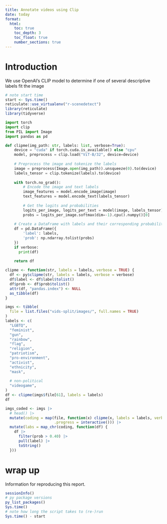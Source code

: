 ```yaml
---
title: Annotate videos using Clip
date: today
format:
  html:
    toc: true
    toc_depth: 3
    toc_float: true
    number_sections: true
---
```


# Introduction

We use OpenAI's CLIP model to determine if one of several descriptive labels fit the image

```r
# note start time
start <- Sys.time()
reticulate::use_virtualenv("r-scenedetect")
library(reticulate)
library(tidyverse)
```

```python
import torch
import clip
from PIL import Image
import pandas as pd

def clipme(img_path: str, labels: list, verbose=True):
    device = "cuda" if torch.cuda.is_available() else "cpu"
    model, preprocess = clip.load("ViT-B/32", device=device)
  
    # Preprocess the image and tokenize the labels
    image = preprocess(Image.open(img_path)).unsqueeze(0).to(device)
    labels_tensor = clip.tokenize(labels).to(device)
    
    with torch.no_grad():
        # Encode the image and text labels
        image_features = model.encode_image(image)
        text_features = model.encode_text(labels_tensor)
        
        # Get the logits and probabilities
        logits_per_image, logits_per_text = model(image, labels_tensor)
        probs = logits_per_image.softmax(dim=-1).cpu().numpy()[0]
    
    # Create a DataFrame with labels and their corresponding probabilities
    df = pd.DataFrame({
        'label': labels,
        'prob': np.ndarray.tolist(probs)
    })
    if verbose:
      print(df)
    
    return df
```

```r
clipme <- function(str, labels = labels, verbose = TRUE) {
  df <- py$clipme(str, labels = labels, verbose = verbose)
  df$label <- df$label$tolist()
  df$prob <- df$prob$tolist()
  attr(df, "pandas.index") <- NULL
  as_tibble(df)
}
```


```r
imgs <- tibble(
  file = list.files("vids-split/images/", full.names = TRUE)
)
labels <- c(
  "LGBTQ", 
  "feminist",
  "gun",
  "rainbow", 
  "flag",
  "religion",
  "patriotism",
  "pro-environment", 
  "activist", 
  "ethnicity", 
  "mask",
  
  # non-political
  "videogame",
)
df <- clipme(imgs$file[61], labels = labels)
df
```


```r
imgs_coded <- imgs |> 
  # head() |> 
  mutate(coding = map(file, function(x) clipme(x, labels = labels, verbose = FALSE),
                      .progress = interactive())) |> 
  mutate(labs = map_chr(coding, function(df) {
    df |> 
      filter(prob > 0.40) |> 
      pull(label) |> 
      toString()
  }))
```


# wrap up

Information for reproducing this report.

```r
sessionInfo()
# py package versions
py_list_packages()
Sys.time()
# note how long the script takes to (re-)run
Sys.time() - start
```

